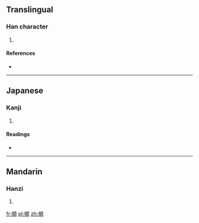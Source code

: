 ==Translingual==

===Han character===
{{Han char|rn=50|rad=巾|as=09|sn=12|four=4128<sub>6</sub>|canj=中月一月金 (LBMBC)|ids=⿰[[巾]][[頁]]}}

# {{defn|Han|sort=巾09}}

====References====
* {{Han ref|kx=0334.080|dkj=08984|dj=0641.120|hdz=10747.020|uh=5E41|ud=24129|bh=D8F3|bd=55539}}

----

==Japanese==

===Kanji===
{{ja-kanji|grade=|rs=巾09}}

# {{defn|lang=ja|sort=巾09}}

====Readings====
* {{ja-readings|on=[[す]] (su), [[しゅ]] (shu)|kun=[[ずきん]] (zukin)}}

----

==Mandarin==

===Hanzi===
{{cmn-hanzi|pin=[[xū]] ([[xu1]])|wg=hsü<sup>1</sup>}}

# {{defn|lang=cmn|sort=巾09}}

[[fr:幁]]
[[pl:幁]]
[[zh:幁]]